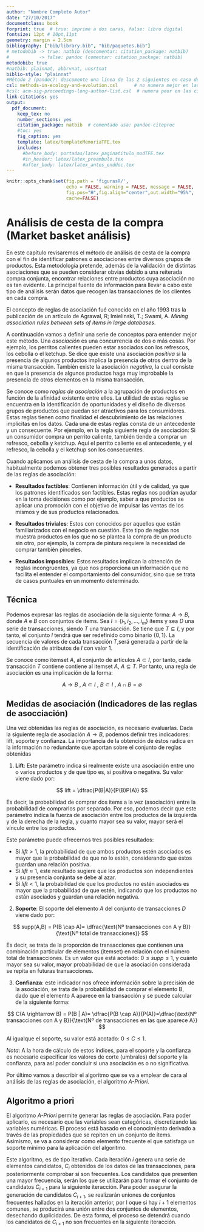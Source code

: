 ```yaml
---
author: "Nombre Completo Autor"
date: "27/10/2017"
documentclass: book
forprint: true  # true: imprime a dos caras, false: libro digital
fontsize: 12pt # 10pt,11pt
geometry: margin = 2.5cm 
bibliography: ["bib/library.bib", "bib/paquetes.bib"]
# metodobib -> true: natbib (descomentar: citation_package: natbib) 
#           -> false: pandoc (comentar: citation_package: natbib)
metodobib: true
#natbib: plainnat, abbrvnat, unsrtnat
biblio-style: "plainnat"
#Método 2 (pandoc): descomente una línea de las 2 siguientes en caso de usarlo
csl: methods-in-ecology-and-evolution.csl      # no numera mejor en las citas
#csl: acm-sig-proceedings-long-author-list.csl  # numera peor en las citas
link-citations: yes
output: 
  pdf_document:
    keep_tex: no
    number_sections: yes
    citation_package: natbib  # comentado usa: pandoc-citeproc
    #toc: yes
    fig_caption: yes
    template: latex/templateMemoriaTFE.tex
    includes:
      #before_body: portadas/latex_paginatitulo_modTFE.tex
      #in_header: latex/latex_preambulo.tex
      #after_body: latex/latex_antes_enddoc.tex
---
```


```r
knitr::opts_chunk$set(fig.path = 'figurasR/',
                      echo = FALSE, warning = FALSE, message = FALSE,
                      fig.pos="H",fig.align="center",out.width="95%",
                      cache=FALSE)

```

<!-- \setcounter{chapter}{2} -->

<!-- \setcounter{chapter}{2} escribir 2 para capítulo 3  -->

<!-- \pagenumbering{arabic} -->

```{=tex}
\ifdefined\ifprincipal
\else
\setlength{\parindent}{1em}
\pagestyle{fancy}
\setcounter{tocdepth}{4}
\tableofcontents
```
<!-- \nocite{*} -->

\fi

```{=tex}
\ifdefined\ifdoblecara
\fancyhead{}{}
\fancyhead[LE,RO]{\scriptsize\rightmark}
\fancyfoot[LO,RE]{\scriptsize\slshape \leftmark}
\fancyfoot[C]{}
\fancyfoot[LE,RO]{\footnotesize\thepage}
\else
\fancyhead{}{}
\fancyhead[RO]{\scriptsize\rightmark}
\fancyfoot[LO]{\scriptsize\slshape \leftmark}
\fancyfoot[C]{}
\fancyfoot[RO]{\footnotesize\thepage}
\fi
\renewcommand{\headrulewidth}{0.4pt}
\renewcommand{\footrulewidth}{0.4pt}
```
# Análisis de cesta de la compra (Market basket análisis)

En este capítulo revisaremos el método de análisis de cesta de la compra con el fin de identificar patrones o asociaciones entre diversos grupos de productos. Esta metodología pretende, además de la validación de distintas asociaciones que se pueden considerar obvias debido a una reiterada compra conjunta, encontrar relaciones entre productos cuya asociación no es tan evidente. La principal fuente de información para llevar a cabo este tipo de análisis serán datos que recogen las transacciones de los clientes en cada compra.

El concepto de reglas de asociación fué conocido en el año 1993 tras la publicación de un artículo de Agrawal, R; Imielinski, T.; Swami, A. *Mining association rules between sets of items in large databases*.

A continuación vamos a definir una serie de conceptos para entender mejor este método. Una *asociación* es una concurrencia de dos o más cosas. Por ejemplo, los perritos calientes pueden estar asociados con los refrescos, los cebolla o el ketchup. Se dice que existe una asociación *positiva* si la presencia de algunos productos implica la presencia de otros dentro de la misma transacción. También existe la asociación *negativa*, la cual consiste en que la presencia de algunos productos haga muy improbable la presencia de otros elementos en la misma transacción.

Se conoce como *reglas de asociación* a la agrupación de productos en función de la afinidad existente entre ellos. La utilidad de estas reglas se encuentra en la identificación de oportunidades y el diseño de diversos grupos de productos que puedan ser atractivos para los consumidores. Estas reglas tienen como finalidad el descubrimiento de las relaciones implícitas en los datos. Cada una de estas reglas consta de un antecedente y un consecuente. Por ejemplo, en la regla siguiente regla de asociación: Si un consumidor compra un perrito caliente, también tiende a comprar un refresco, cebolla y ketchup. Aquí el perrito caliente es el antecedente, y el refresco, la cebolla y el ketchup son los consecuentes.

Cuando aplicamos un análisis de cesta de la compra a unos datos, habitualmente podemos obtener tres posibles resultados generados a partir de las reglas de asociación:

-   **Resultados factibles**: Contienen información útil y de calidad, ya que los patrones identificados son factibles. Estas reglas nos podrían ayudar en la toma decisiones como por ejemplo, saber a que productos se aplicar una promoción con el objetivo de impulsar las ventas de los mismos y de sus productos relacionados.

-   **Resultados triviales**: Estos con conocidos por aquellos que están familiarizados con el negocio en cuestión. Este tipo de reglas nos muestra productos en los que no se plantea la compra de un producto sin otro, por ejemplo, la compra de pintura requiere la necesidad de comprar también pinceles.

-   **Resultados imposibles**: Estos resultados implican la obtención de reglas incongruentes, ya que nos proporciona un información que no facilita el entender el comportamiento del consumidor, sino que se trata de casos puntuales en un momento determinado.

## Técnica

Podemos expresar las reglas de asociación de la siguiente forma: $A \rightarrow B$, donde $A$ e $B$ con conjuntos de items. Sea $I=\{i_1,i_2,\dots,i_m \}$ ítems y sea $D$ una serie de transacciones, siendo $T$ una transacción. Se tiene que $T \subseteq I$, y por tanto, el conjunto $I$ tendrá que ser redefinido como binario $\{0,1\}$. La secuencia de valores de cada transacción $T$,será generada a partir de la identificación de atributos de $I$ con valor 1.

Se conoce como itemset $A$, al conjunto de artículos $A \subset I$, por tanto, cada transacción $T$ contiene contiene al itemset $A$, $A \subseteq T$. Por tanto, una regla de asociación es una implicación de la forma:

$$
A \rightarrow B  \text{ , } A \subset I \text{ , }   B \subset I \text{ , } A \cap B = \emptyset
$$

## Medidas de asociación (Indicadores de las reglas de asocciación)

Una vez obtenidas las reglas de asociación, es necesario evaluarlas. Dada la siguiente regla de asociación $A \rightarrow B$, podemos definir tres indicadores: lift, soporte y confianza. La importancia de la obtención de éstos radica en la información no redundante que aportan sobre el conjunto de reglas obtenidas

1.  **Lift**: Este parámetro indica si realmente existe una asociación entre uno o varios productos y de que tipo es, si positiva o negativa. Su valor viene dado por:

$$
lift = \dfrac{P(B|A)}{P(B)P(A)}
$$

Es decir, la probabilidad de comprar dos items a la vez (asociación) entre la probabilidad de comprarlos por separado. Por eso, podemos decir que este parámetro indica la fuerza de asociación entre los productos de la izquierda y de la derecha de la regla, y cuanto mayor sea su valor, mayor será el vínculo entre los productos.

Este parámetro puede ofrecernos tres posibles resultados:
  
  * Si $lift>1$, la probabilidad de que ambos productos estén asociados es mayor que la probabilidad de que no lo estén, considerando que éstos guardan una relación positiva.
  * Si $lift \approx 1$, este resultado sugiere que los productos son independientes y su presencia conjunta se debe al azar.
  * Si $lift<1$, la probabilidad de que los productos no estén asociados es mayor que la probabilidad de que estén, indicando que los productos no están asociados y guardan una relación negativa.



2. **Soporte**: El soporte del elemento $A$ del conjunto de transacciones $D$ viene dado por:

$$
supp(A,B) = P(B \cap A)= \dfrac{\text{Nº transacciones con A y B}}{\text{Nº total de transacciones}}
$$

Es decir, se trata de la proporción de transacciones que contienen una combinación particular de elementos (itemset) en relación con el número total de transacciones. Es un valor que está acotado: $0 \leq supp \leq 1$, y cuánto mayor sea su valor, mayor probabilidad de que la asociación considerada se repita en futuras transacciones.


3. **Confianza**: este indicador nos ofrece información sobre la precisión de la asociación, se trata de la probabilidad de comprar el elemento B, dado que el elemento A aparece en la transacción y se puede calcular de la siguiente forma:

$$
C(A \rightarrow B) = P(B | A)= \dfrac{P(B \cap A)}{P(A)}=\dfrac{\text{Nº transacciones con A y B}}{\text{Nº de transacciones en las que aparece A}}
$$


Al igualque el soporte, su valor está acotado: $0 \leq C \leq 1$.


*Nota*: A la hora de cálculo de estos índices, para el soporte y la confianza es necesario especificar los valores de corte (umbrales) del soporte y la confianza, para así poder concluir si una asociación es o no significativa. 


Por último vamos a describir el algoritmo que se va a emplear de cara al análisis de las reglas de asociación, el algoritmo *A-Priori*.


## Algoritmo a priori


El algoritmo *A-Priori* permite generar las reglas de asociación. Para poder aplicarlo, es necesario que las variables sean categóricas, discretizando las variables numéricas. El proceso está basado en el conocimiento derivado a través de las propiedades que se repiten en un conjunto de ítems. Asimismo, se va a considerar como elemento frecuente el que satisfaga un soporte mínimo para la aplicación del algoritmo.

Este algoritmo, es de tipo iterativo. Cada iteración *i* genera una serie de elementos candidatos, $C_i$ obtenidos de los datos de las transacciones, para posteriormente comprobar si son frecuentes. Los candidatos que presenten una mayor frecuencia, serán los que se utilizarán para formar el conjunto de candidatos $C_{i+1}$ para la siguiente iteracción. Para poder asegurar la generación de candidatos $C_{i+1}$, se realizarán uniones de conjuntos frecuentes hallados en la iteración anterior, por l oque si hay $i+1$ elementos comunes, se producirá una unión entre dos conjuntos de elementos, desechando duplicidades. De esta forma, el proceso se detendrá cuando los candidatos de $C_{i+1}$ no son frecuentes en la siguiente iteracción.









